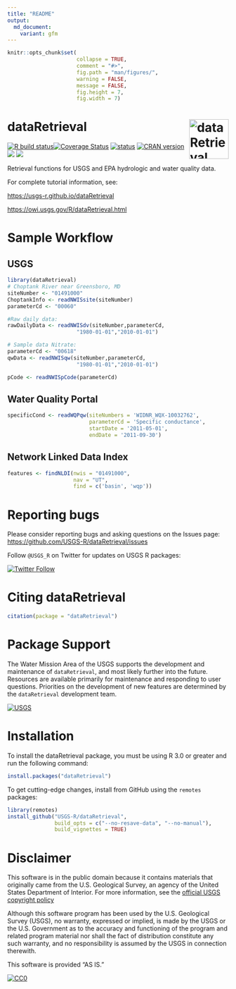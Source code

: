 ```yaml
---
title: "README"
output:
  md_document:
    variant: gfm
---
```


```r
knitr::opts_chunk$set(
                      collapse = TRUE,
                      comment = "#>",
                      fig.path = "man/figures/",
                      warning = FALSE,
                      message = FALSE,
                      fig.height = 7,
                      fig.width = 7)
```


# dataRetrieval <img src="man/figures/hex_logo.png" class="logo"  alt="dataRetrieval" style="width:90px;height:auto;" align="right" />

[![R build status](https://github.com/USGS-R/dataRetrieval/workflows/R-CMD-check/badge.svg)](https://github.com/USGS-R/dataRetrieval/actions)[![Coverage Status](https://coveralls.io/repos/github/USGS-R/dataRetrieval/badge.svg?branch=main)](https://coveralls.io/github/USGS-R/dataRetrieval?branch=main) [![status](https://img.shields.io/badge/USGS-Core-green.svg)](https://owi.usgs.gov/R/packages.html#core) [![CRAN version](http://www.r-pkg.org/badges/version/dataRetrieval)](https://cran.r-project.org/package=dataRetrieval) [![](http://cranlogs.r-pkg.org/badges/dataRetrieval)](https://cran.r-project.org/package=dataRetrieval) [![](http://cranlogs.r-pkg.org/badges/grand-total/dataRetrieval)](https://cran.r-project.org/package=dataRetrieval)

Retrieval functions for USGS and EPA hydrologic and water quality data. 

For complete tutorial information, see:

[https://usgs-r.github.io/dataRetrieval](https://usgs-r.github.io/dataRetrieval)

[https://owi.usgs.gov/R/dataRetrieval.html](https://owi.usgs.gov/R/dataRetrieval.html)

# Sample Workflow

## USGS

```r
library(dataRetrieval)
# Choptank River near Greensboro, MD
siteNumber <- "01491000" 
ChoptankInfo <- readNWISsite(siteNumber)
parameterCd <- "00060"

#Raw daily data:
rawDailyData <- readNWISdv(siteNumber,parameterCd,
                      "1980-01-01","2010-01-01")

# Sample data Nitrate:
parameterCd <- "00618"
qwData <- readNWISqw(siteNumber,parameterCd,
                      "1980-01-01","2010-01-01")

pCode <- readNWISpCode(parameterCd)

```

## Water Quality Portal

```r
specificCond <- readWQPqw(siteNumbers = 'WIDNR_WQX-10032762',
                          parameterCd = 'Specific conductance',
                          startDate = '2011-05-01',
                          endDate = '2011-09-30')

```

## Network Linked Data Index

```r
features <- findNLDI(nwis = "01491000",
                     nav = "UT",
                     find = c('basin', 'wqp'))
```

# Reporting bugs

Please consider reporting bugs and asking questions on the Issues page:
[https://github.com/USGS-R/dataRetrieval/issues](https://github.com/USGS-R/dataRetrieval/issues)

Follow `@USGS_R` on Twitter for updates on USGS R packages:

[![Twitter Follow](https://img.shields.io/twitter/follow/USGS_R.svg?style=social&label=Follow%20USGS_R)](https://twitter.com/USGS_R)

# Citing dataRetrieval

```r
citation(package = "dataRetrieval")
```

# Package Support

The Water Mission Area of the USGS supports the development and maintenance of `dataRetrieval`, and most likely further into the future. Resources are available primarily for maintenance and responding to user questions. Priorities on the development of new features are determined by the `dataRetrieval` development team.

[![USGS](http://usgs-r.github.io/images/usgs.png)](https://www.usgs.gov/)

# Installation

To install the dataRetrieval package, you must be using R 3.0 or greater and run the following command:

```r
install.packages("dataRetrieval")
```


To get cutting-edge changes, install from GitHub using the `remotes` packages:

```r
library(remotes)
install_github("USGS-R/dataRetrieval", 
               build_opts = c("--no-resave-data", "--no-manual"),
               build_vignettes = TRUE)
```


# Disclaimer

This software is in the public domain because it contains materials that originally came from the U.S. Geological Survey, an agency of the United States Department of Interior. For more information, see the [official USGS copyright policy](https://www2.usgs.gov/visual-id/credit_usgs.html#copyright)

Although this software program has been used by the U.S. Geological Survey (USGS), no warranty, expressed or implied, is made by the USGS or the U.S. Government as to the accuracy and functioning of the program and related program material nor shall the fact of distribution constitute any such warranty, and no responsibility is assumed by the USGS in connection therewith.

This software is provided "AS IS."

 [
    ![CC0](http://i.creativecommons.org/p/zero/1.0/88x31.png)
  ](http://creativecommons.org/publicdomain/zero/1.0/)

